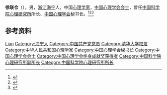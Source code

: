'''徐联仓'''（{{bd|1927年||2015年|6月17日|catIdx=Xu}}），男，[[浙江|浙江]][[海宁|海宁]]人，中国[[心理学家|心理学家]]，[[中国心理学会会士|中国心理学会会士]]，曾任[[中国科学院心理研究所|中国科学院心理研究所]]所长、[[中国心理学会|中国心理学会]]秘书长。<ref>{{Cite book|title=中华当代文化名人大辞典|author=张品兴, 殷登祥, 陈有进等主编|publisher=中国广播电视出版社|year=1992|isbn=9787504315137|location=北京|pages=}}</ref><ref>{{Cite book|title=二十世纪中国名人辞典|author=蔡开松, 于信凤主编; 曾卓明, 周溯源, 赵书刚副主编|publisher=辽宁人民出版社|year=1991|isbn=|location=沈阳|pages=}}</ref><ref>{{Cite web|title=沉痛悼念徐联仓教授|url=https://www.cpsbeijing.org/cms/show.action?code=publish_402880766305a05d016305ffc2710078&siteid=100000&newsid=13dd820c94da4c149b4a298b33a39abb&channelid=0000000036|accessdate=2020-12-28|work=中国心理学会|archive-date=2021-11-06|archive-url=https://web.archive.org/web/20211106121403/https://www.cpsbeijing.org/cms/show.action?code=publish_402880766305a05d016305ffc2710078&siteid=100000&newsid=fd55e10848dd4e4083e13b37fb714dd5&channelid=0000000036|dead-url=no}}</ref>

== 参考资料 ==
{{reflist}}

{{中国人物小作品}}
{{中国心理学会终身成就奖获得者}}
{{中国心理学会会士}}

{{Authority control}}
{{DEFAULTSORT:Xu徐}}
[[Category:徐姓|Lian]]
[[Category:海宁人|Category:海宁人]]
[[Category:中国共产党党员|Category:中国共产党党员]]
[[Category:清华大学校友|Category:清华大学校友]]
[[Category:中华人民共和国心理学家|Category:中华人民共和国心理学家]]
[[Category:中国心理学会秘书长|Category:中国心理学会秘书长]]
[[Category:中国心理学会会士|Category:中国心理学会会士]]
[[Category:中国心理学会终身成就奖获得者|Category:中国心理学会终身成就奖获得者]]
[[Category:中国科学院心理研究所副所长|Category:中国科学院心理研究所副所长]]
[[Category:中国科学院心理研究所所长|Category:中国科学院心理研究所所长]]